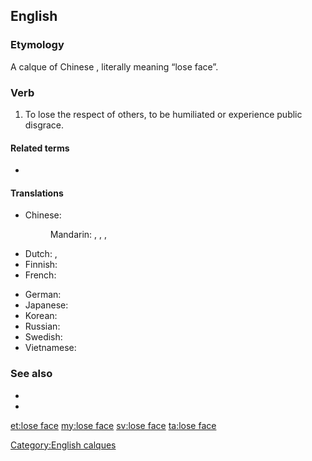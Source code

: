 ==English==

===Etymology===
A calque of Chinese {{zh-tsp|丟臉|丢脸|diū liǎn}}, literally meaning “lose face”.

===Verb===
{{en-verb|head={{l|en|lose}} {{l|en|face}}|loses face|losing face|lost face}}

# {{idiomatic}} To lose the respect of others, to be humiliated or experience public disgrace.

====Related terms====
* {{l|en|loss of face}}

====Translations====
{{trans-top|lose respect of others}}
* Chinese:
*: Mandarin: {{t|cmn|丟臉|sc=Hani}}, {{t|cmn|丢脸|tr=diūliǎn|sc=Hani}}, {{t-|cmn|丟人|sc=Hani}}, {{t-|cmn|丢人|tr=diūrén|sc=Hani}}
* Dutch: {{t|nl|het gezicht verliezen}}, {{l|nl|gezichtsverlies}} {{l|nl|lijden}}
* Finnish: {{t-|fi|menettää kasvonsa}}
* French: {{t|fr|perdre la face}}
{{trans-mid}}
* German: {{t-|de|das Gesicht verlieren}}
* Japanese: {{t|ja|面目を失う|tr=めんぼくをうしなう, menboku-o ushinau|sc=Jpan}}
* Korean: {{t|ko|얼굴을 잃다|tr=eolgur-eul ilta|sc=Kore}}
* Russian: {{t|ru|потерять лицо|tr=poterját' licó|sc=Cyrl}} {{pf.}}
* Swedish: {{t|sv|förlora ansiktet}}
* Vietnamese: {{t-|vi|mất mặt}}
{{trans-bottom}}

===See also===
{{wikipedia|face (sociological concept)}}
* {{l|en|give face}}
* {{l|en|save face}}

[[Category:English calques]]

[[et:lose face]]
[[my:lose face]]
[[sv:lose face]]
[[ta:lose face]]